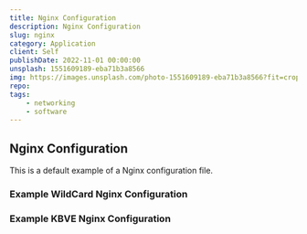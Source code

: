 ```yaml
---
title: Nginx Configuration
description: Nginx Configuration
slug: nginx
category: Application
client: Self
publishDate: 2022-11-01 00:00:00
unsplash: 1551609189-eba71b3a8566
img: https://images.unsplash.com/photo-1551609189-eba71b3a8566?fit=crop&w=1400&h=700&q=75
repo:
tags:
    - networking
    - software
---
```



<MDXJS>

## Nginx Configuration

This is a default example of a Nginx configuration file.

### Example WildCard Nginx Configuration

### Example KBVE Nginx Configuration


</MDXJS>